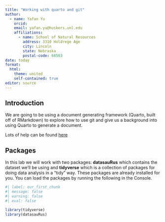 ```yaml
---
title: "Working with quarto and git"
author:
  - name: Yafan Yu
    orcid: 
    email: yafan.yu@huskers.unl.edu
    affiliations:
      - name: School of Natural Resources
        address: 3310 Holdrege Age
        city: Lincoln
        state: Nebraska
        postal-code: 68503
date: today
format: 
  html:
    theme: united
    self-contained: true
editor: source
---
```


## Introduction

We are going to be using a document generating framework (Quarto, built off of RMarkdown) to explore how to use git and give us a background into using Quarto to generate a document.  

Lots of help can be found [here](https://quarto.org/docs/guide/)

## Packages

In this lab we will work with two packages: **datasauRus** which contains the dataset we'll be using and **tidyverse** which is a collection of packages for doing data analysis in a "tidy" way. These packages are already installed for you. You can load the packages by running the following in the Console.


```r
#| label: our_first_chunk
#| message: false
#| warning: false
#| eval: false

library(tidyverse) 
library(datasauRus)
```
